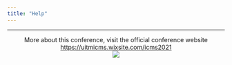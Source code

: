 ```yaml
---
title: "Help"
---
```


<link rel="stylesheet" href="styles.css" type="text/css">

---  

<center>
More about this conference, visit the official conference website  
[https://uitmicms.wixsite.com/icms2021](https://uitmicms.wixsite.com/icms2021)  
![](images/icms-web.png)
</center>
